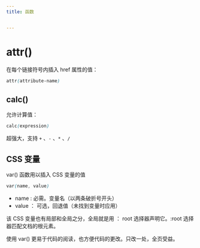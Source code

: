 ```yaml
---
title: 函数


---
```


# attr()

在每个链接符号内插入 href 属性的值：

```css
attr(attribute-name)
```

## calc()

允许计算值：

```css
calc(expression)
```

超强大，支持 `+` 、`-` 、`*` 、`/`

## CSS 变量

var() 函数用以插入 CSS 变量的值

```css
var(name, value)
```

- name : 必需。变量名（以两条破折号开头）
- value ： 可选，回退值（未找到变量时应用）

该 CSS 变量也有局部和全局之分，全局就是用 ： root 选择器声明它。:root 选择器匹配文档的根元素。

使用 var() 更易于代码的阅读，也方便代码的更改。只改一处，全页受益。

            